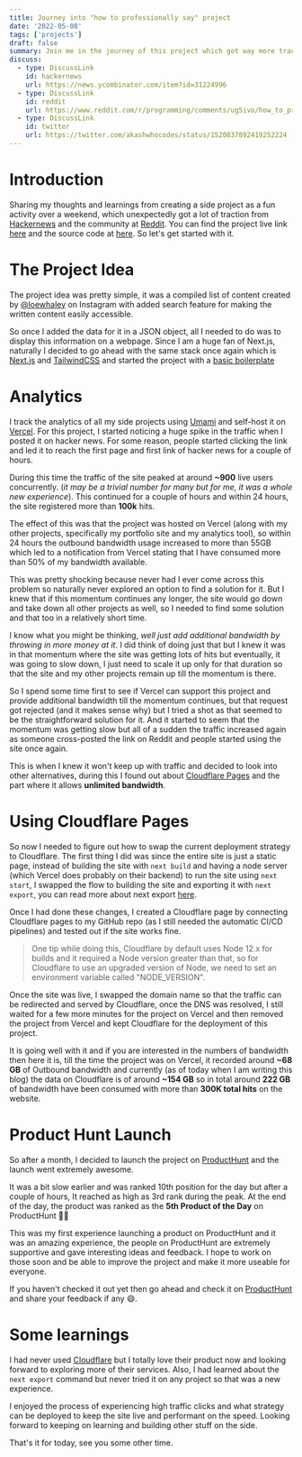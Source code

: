 ```yaml
---
title: Journey into "how to professionally say" project
date: '2022-05-08'
tags: ['projects']
draft: false
summary: Join me in the journey of this project which got way more traction than expected
discuss:
  - type: DiscussLink
    id: hackernews
    url: https://news.ycombinator.com/item?id=31224996
  - type: DiscussLink
    id: reddit
    url: https://www.reddit.com/r/programming/comments/ug5ivo/how_to_professionally_say/
  - type: DiscussLink
    id: twitter
    url: https://twitter.com/akashwhocodes/status/1520837892419252224
---
```


# Introduction

Sharing my thoughts and learnings from creating a side project as a fun activity over a weekend, which unexpectedly got a lot of traction from [Hackernews](https://news.ycombinator.com/item?id=31224996) and the community at [Reddit](https://www.reddit.com/r/programming/comments/ug5ivo/how_to_professionally_say/). You can find the project live link [here](https://howtoprofessionallysay.akashrajpurohit.com/) and the source code at [here](https://github.com/AkashRajpurohit/howtoprofessionallysay). So let's get started with it.

# The Project Idea

The project idea was pretty simple, it was a compiled list of content created by [@loewhaley](https://www.instagram.com/loewhaley/) on Instagram with added search feature for making the written content easily accessible.

So once I added the data for it in a JSON object, all I needed to do was to display this information on a webpage. Since I am a huge fan of Next.js, naturally I decided to go ahead with the same stack once again which is [Next.js](https://nextjs.org) and [TailwindCSS](https://tailwindcss.com) and started the project with a [basic boilerplate](https://github.com/AkashRajpurohit/howtoprofessionallysay/commit/b93014cd9364414db3ba6d4cefa37c0ef0f411e8)

# Analytics

I track the analytics of all my side projects using [Umami](https://umami.is) and self-host it on [Vercel](https://vercel.com).
For this project, I started noticing a huge spike in the traffic when I posted it on hacker news. For some reason, people started clicking the link and led it to reach the first page and first link of hacker news for a couple of hours.

During this time the traffic of the site peaked at around **~900** live users concurrently. (_it may be a trivial number for many but for me, it was a whole new experience_). This continued for a couple of hours and within 24 hours, the site registered more than **100k** hits.

The effect of this was that the project was hosted on Vercel (along with my other projects, specifically my portfolio site and my analytics tool), so within 24 hours the outbound bandwidth usage increased to more than 55GB which led to a notification from Vercel stating that I have consumed more than 50% of my bandwidth available.

This was pretty shocking because never had I ever come across this problem so naturally never explored an option to find a solution for it. But I knew that if this momentum continues any longer, the site would go down and take down all other projects as well, so I needed to find some solution and that too in a relatively short time.

I know what you might be thinking, _well just add additional bandwidth by throwing in more money at it_. I did think of doing just that but I knew it was in that momentum where the site was getting lots of hits but eventually, it was going to slow down, I just need to scale it up only for that duration so that the site and my other projects remain up till the momentum is there.

So I spend some time first to see if Vercel can support this project and provide additional bandwidth till the momentum continues, but that request got rejected (and it makes sense why) but I tried a shot as that seemed to be the straightforward solution for it. And it started to seem that the momentum was getting slow but all of a sudden the traffic increased again as someone cross-posted the link on Reddit and people started using the site once again.

This is when I knew it won't keep up with traffic and decided to look into other alternatives, during this I found out about [Cloudflare Pages](https://pages.cloudflare.com/) and the part where it allows **unlimited bandwidth**.

# Using Cloudflare Pages

So now I needed to figure out how to swap the current deployment strategy to Cloudflare. The first thing I did was since the entire site is just a static page, instead of building the site with `next build` and having a node server (which Vercel does probably on their backend) to run the site using `next start`, I swapped the flow to building the site and exporting it with `next export`, you can read more about next export [here](https://nextjs.org/docs/advanced-features/static-html-export).

Once I had done these changes, I created a Cloudflare page by connecting Cloudflare pages to my GitHub repo (as I still needed the automatic CI/CD pipelines) and tested out if the site works fine.

> One tip while doing this, Cloudflare by default uses Node 12.x for builds and it required a Node version greater than that, so for Cloudflare to use an upgraded version of Node, we need to set an environment variable called "NODE_VERSION".

Once the site was live, I swapped the domain name so that the traffic can be redirected and served by Cloudflare, once the DNS was resolved, I still waited for a few more minutes for the project on Vercel and then removed the project from Vercel and kept Cloudflare for the deployment of this project.

It is going well with it and if you are interested in the numbers of bandwidth then here it is, till the time the project was on Vercel, it recorded around **~68 GB** of Outbound bandwidth and currently (as of today when I am writing this blog) the data on Cloudflare is of around **~154 GB** so in total around **222 GB** of bandwidth have been consumed with more than **300K total hits** on the website.

# Product Hunt Launch

So after a month, I decided to launch the project on [ProductHunt](https://www.producthunt.com/posts/how-to-professionally-say) and the launch went extremely awesome.

It was a bit slow earlier and was ranked 10th position for the day but after a couple of hours, It reached as high as 3rd rank during the peak. At the end of the day, the product was ranked as the **5th Product of the Day** on ProductHunt 🥳🤩

This was my first experience launching a product on ProductHunt and it was an amazing experience, the people on ProductHunt are extremely supportive and gave interesting ideas and feedback. I hope to work on those soon and be able to improve the project and make it more useable for everyone.

If you haven't checked it out yet then go ahead and check it on [ProductHunt](https://www.producthunt.com/posts/how-to-professionally-say) and share your feedback if any 😄.

# Some learnings

I had never used [Cloudflare](https://www.cloudflare.com/) but I totally love their product now and looking forward to exploring more of their services. Also, I had learned about the `next export` command but never tried it on any project so that was a new experience.

I enjoyed the process of experiencing high traffic clicks and what strategy can be deployed to keep the site live and performant on the speed. Looking forward to keeping on learning and building other stuff on the side.

That's it for today, see you some other time.
